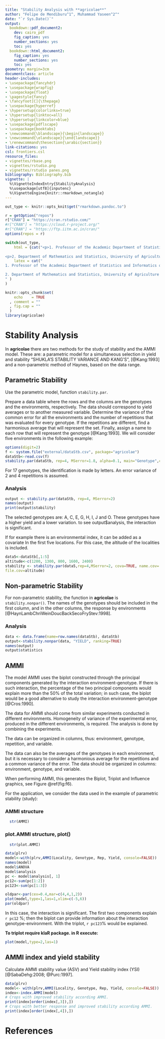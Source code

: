 ```yaml
---
title: "Stability Analysis with **agricolae**"
author: "Felipe de Mendiburu^1^, Muhammad Yaseen^2^"
date: "`r Sys.Date()`"
output:
  bookdown::pdf_document2:
    dev: cairo_pdf
    fig_caption: yes
    number_sections: yes
    toc: yes
  bookdown::html_document2:
    fig_caption: yes
    number_sections: yes
    toc: yes
geometry: margin=3cm
documentclass: article
header-includes:
- \usepackage{fancyhdr}
- \usepackage{wrapfig}
- \usepackage{float}
- \pagestyle{fancy}
- \fancyfoot[C]{\thepage}
- \usepackage{hyperref}
- \hypersetup{colorlinks=true}
- \hypersetup{linktoc=all}
- \hypersetup{linkcolor=blue}
- \usepackage{pdflscape}
- \usepackage{booktabs}
- \newcommand{\blandscape}{\begin{landscape}}
- \newcommand{\elandscape}{\end{landscape}}
- \renewcommand\thesection{\arabic{section}}
link-citations: yes
csl: frontiers.csl
resource_files:
- vignettes/rbase.png
- vignettes/rstudio.png
- vignettes/rstudio panes.png
bibliography: Bibliography.bib
vignette: |
  %\VignetteIndexEntry{StabilityAnalysis}
  %\usepackage[utf8]{inputenc}
  %\VignetteEngine{knitr::rmarkdown_notangle}
---
```



```r
out_type <- knitr::opts_knit$get("rmarkdown.pandoc.to")

r = getOption("repos")
r["CRAN"] = "https://cran.rstudio.com/"
#r["CRAN"] = "https://cloud.r-project.org/"
#r["CRAN"] = "https://ftp.iitm.ac.in/cran/"
options(repos = r)
```

```r
switch(out_type,
    html = {cat("<p>1. Professor of the Academic Department of Statistics and Informatics of the Faculty of Economics and Planning.National University Agraria La Molina-PERU.</p>
    
<p>2. Department of Mathematics and Statistics, University of Agriculture Faisalabad, Pakistan.</p>")},
    latex = cat("
1. Professor of the Academic Department of Statistics and Informatics of the Faculty of Economics and Planning.National University Agraria La Molina-PERU.

2. Department of Mathematics and Statistics, University of Agriculture Faisalabad, Pakistan.
" )
)
```


```r
knitr::opts_chunk$set(
    echo    = TRUE
  , comment = ""
  , fig.cap = ""
  )
library(agricolae)
```


\begin{center}
\vspace{6pt}
\hrule
\end{center}



# Stability Analysis

In **agricolae**  there are two methods for the study of stability and the AMMI model. These are: a parametric model for a simultaneous selection in yield and stability "SHUKLA'S STABILITY VARIANCE AND KANG'S",  [@Kang:1993] and a non-parametric method of Haynes, based on the data range.

## Parametric Stability

Use the parametric model, function `stability.par`.

Prepare a data table where the rows and the columns are the genotypes and the environments, respectively. The data should correspond to yield averages or to another measured variable. Determine the variance of the common error for all the environments and the number of repetitions that was evaluated for every genotype. If the repetitions are different, find a harmonious average that will represent the set. Finally, assign a name to each row that will represent the genotype [@Kang:1993]. We will consider five environments in the following example:

```r
options(digit=2)
f <- system.file("external/dataStb.csv", package="agricolae")
dataStb<-read.csv(f)
stability.par(dataStb, rep=4, MSerror=1.8, alpha=0.1, main="Genotype",console=TRUE)
```

For 17 genotypes, the identification is made by letters.
An error variance of 2 and 4 repetitions is assumed.

### Analysis
```r
output <- stability.par(dataStb, rep=4, MSerror=2)
names(output)
print(output$stability)
```
The selected genotypes are: A, C, E, G, H, I, J and O. These genotypes have a higher yield and a lower variation. to see output$analysis, the interaction is significant.

If for example there is an environmental index, it can be added as a covariate In the first five locations. For this case, the altitude of the localities is included. 


```r
data5<-dataStb[,1:5]
altitude<-c(1200, 1300, 800, 1600, 2400)
stability <- stability.par(data5,rep=4,MSerror=2, cova=TRUE, name.cov= "altitude",
file.cov=altitude)
```

## Non-parametric Stability
For non-parametric stability, the function in **agricolae** is     `stability.nonpar()`. 
The names of the genotypes should be included in the first column, and in the other columns, the response by environments [@HaynLambChriWeinDoucBackSecoFryStev:1998].

### Analysis

```r
data <- data.frame(name=row.names(dataStb), dataStb)
output<-stability.nonpar(data, "YIELD", ranking=TRUE)
names(output)
output$statistics
```

## AMMI
The model AMMI uses the biplot constructed through the principal components generated by the interaction environment-genotype. If there is such interaction, the percentage of the two principal components would explain more than the 50\% of the total variation; in such case, the biplot would be a good alternative to study the interaction environment-genotype [@Cros:1990].

The data for AMMI should come from similar experiments conducted in different environments. Homogeneity of variance of the experimental error, produced in the different environments, is required. The analysis is done by combining the experiments.

The data can be organized in columns, thus: environment, genotype, repetition, and variable.

The data can also be the averages of the genotypes in each environment, but it is necessary to consider a harmonious average for the repetitions and a common variance of the error. The data should be organized in columns: environment, genotype, and variable.

When performing AMMI, this generates the Biplot, Triplot and Influence graphics, see Figure \@ref(fig:f6).

For the application, we consider the data used in the example of parametric stability (study):
  
### AMMI structure

```r
  str(AMMI)
```

### plot.AMMI structure, plot()

```r
  str(plot.AMMI)
```


```r
data(plrv)
model<-with(plrv,AMMI(Locality, Genotype, Rep, Yield, console=FALSE))
names(model)
model$ANOVA
model$analysis
pc <- model$analysis[, 1]
pc12<-sum(pc[1:2])
pc123<-sum(pc[1:3])
```
  
```r
oldpar<-par(cex=0.4,mar=c(4,4,1,2))
plot(model,type=1,las=1,xlim=c(-5,6))
par(oldpar)
```


In this case, the interaction is significant. The first two components explain `r pc12` \%; then the biplot can provide information about the interaction genotype-environment. With the triplot, `r pc123`\% would be explained.


**To triplot require klaR package. in R execute:**

```r
plot(model,type=2,las=1)
```


## AMMI index and yield stability

Calculate AMMI stability value (ASV) and Yield stability index (YSI) [@SabaDehg:2008; @Purc:1997].

```r
data(plrv)
model<- with(plrv,AMMI(Locality, Genotype, Rep, Yield, console=FALSE))
index<-index.AMMI(model)
# Crops with improved stability according AMMI.
print(index[order(index[,3]),])
# Crops with better response and improved stability according AMMI.
print(index[order(index[,4]),])
```

# References
